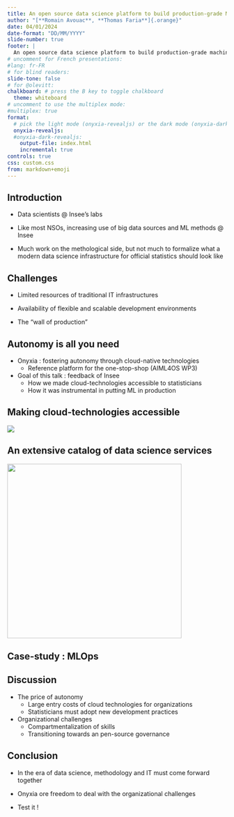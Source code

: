 ```yaml
---
title: An open source data science platform to build production-grade ML projects
author: "[**Romain Avouac**, **Thomas Faria**]{.orange}"
date: 04/01/2024
date-format: "DD/MM/YYYY"
slide-number: true
footer: |
  An open source data science platform to build production-grade machine learning projects
# uncomment for French presentations:
#lang: fr-FR
# for blind readers:
slide-tone: false
# for @olevitt:
chalkboard: # press the B key to toggle chalkboard
  theme: whiteboard
# uncomment to use the multiplex mode:
#multiplex: true
format:
  # pick the light mode (onyxia-revealjs) or the dark mode (onyxia-dark-revealjs)
  onyxia-revealjs:
  #onyxia-dark-revealjs:
    output-file: index.html
    incremental: true
controls: true
css: custom.css
from: markdown+emoji
---
```


## Introduction

- Data scientists @ Insee's labs

- Like most NSOs, increasing use of big data sources and ML methods @ Insee

- Much work on the methological side, but not much to formalize what a modern data science infrastructure for official statistics should look like 

## Challenges

- Limited resources of traditional IT infrastructures

- Availability of flexible and scalable development environments

- The "wall of production"

## Autonomy is all you need

- Onyxia : fostering autonomy through cloud-native technologies
  - Reference platform for the one-stop-shop (AIML4OS WP3)

- Goal of this talk : feedback of Insee
  - How we made cloud-technologies accessible to statisticians
  - How it was instrumental in putting ML in production

## Making cloud-technologies accessible

![](img/onyxia-components.png){fig-align="center"}

## An extensive catalog of data science services

![](img/onyxia-catalog.png){height="400" fig-align="center"}

## Case-study : MLOps

## Discussion

- The price of autonomy
  - Large entry costs of cloud technologies for organizations
  - Statisticians must adopt new development practices

- Organizational challenges
  - Compartmentalization of skills
  - Transitioning towards an pen-source governance

## Conclusion

- In the era of data science, methodology and IT must come forward together

- Onyxia ore freedom to deal with the organizational challenges

- Test it !
